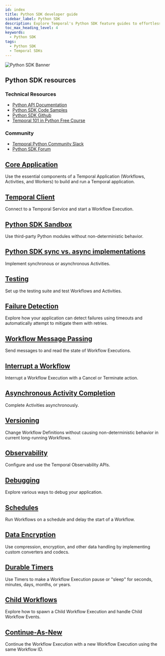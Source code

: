 ```yaml
---
id: index
title: Python SDK developer guide
sidebar_label: Python SDK
description: Explore Temporal's Python SDK feature guides to effortlessly develop, test, and manage Temporal Applications. Master Workflows, Activities, Workers, Failure Detection, and more!
toc_max_heading_level: 4
keywords:
  - Python SDK
tags:
  - Python SDK
  - Temporal SDKs
---
```



![Python SDK Banner](/img/assets/banner-python-temporal.png)

<div className="resources-card">
  <h2>Python SDK resources</h2>
  <div className="resources-content">
    <div className="resources-section">
      <h3>Technical Resources</h3>
      <ul>
        <li><a href="https://python.temporal.io">Python API Documentation</a></li>
        <li><a href="https://github.com/temporalio/samples-python">Python SDK Code Samples</a></li>
        <li><a href="https://github.com/temporalio/sdk-python">Python SDK Github</a></li>
        <li><a href="https://learn.temporal.io/courses/temporal_101/python/">Temporal 101 in Python Free Course</a></li>
      </ul>
    </div>
    <div className="resources-section">
      <h3>Community</h3>
      <ul>
        <li><a href="https://app.slack.com/client/TNWA8QCGZ">Temporal Python Community Slack</a></li>
        <li><a href="https://community.temporal.io/tag/python-sdk">Python SDK Forum</a></li>
      </ul>
    </div>
  </div>
</div>

<div className="feature-grid">
  <div className="feature-card">
    <h2><a href="/develop/python/core-application">Core Application</a></h2>
    <p>Use the essential components of a Temporal Application (Workflows, Activities, and Workers) to build and run a Temporal application.</p>
  </div>

<div className="feature-card">
    <h2><a href="/develop/python/temporal-clients">Temporal Client</a></h2>
    <p>Connect to a Temporal Service and start a Workflow Execution.</p>
  </div>

<div className="feature-card">
    <h2><a href="/develop/python/python-sdk-sandbox">Python SDK Sandbox</a></h2>
    <p>Use third-party Python modules without non-deterministic behavior.</p>
  </div>

<div className="feature-card">
    <h2><a href="/develop/python/python-sdk-sync-vs-async">Python SDK sync vs. async implementations</a></h2>
    <p>Implement synchronous or asynchronous Activities.</p>
  </div>

<div className="feature-card">
    <h2><a href="/develop/python/testing-suite">Testing</a></h2>
    <p>Set up the testing suite and test Workflows and Activities.</p>
  </div>

<div className="feature-card">
    <h2><a href="/develop/python/failure-detection">Failure Detection</a></h2>
    <p>Explore how your application can detect failures using timeouts and automatically attempt to mitigate them with retries.</p>
  </div>

<div className="feature-card">
    <h2><a href="/develop/python/message-passing">Workflow Message Passing</a></h2>
    <p>Send messages to and read the state of Workflow Executions.</p>
  </div>

<div className="feature-card">
    <h2><a href="/develop/python/cancellation">Interrupt a Workflow</a></h2>
    <p>Interrupt a Workflow Execution with a Cancel or Terminate action.</p>
  </div>

<div className="feature-card">
    <h2><a href="/develop/python/asynchronous-activity-completion">Asynchronous Activity Completion</a></h2>
    <p>Complete Activities asynchronously.</p>
  </div>

<div className="feature-card">
    <h2><a href="/develop/python/versioning">Versioning</a></h2>
    <p>Change Workflow Definitions without causing non-deterministic behavior in current long-running Workflows.</p>
  </div>

<div className="feature-card">
    <h2><a href="/develop/python/observability">Observability</a></h2>
    <p>Configure and use the Temporal Observability APIs.</p>
  </div>

<div className="feature-card">
    <h2><a href="/develop/python/debugging">Debugging</a></h2>
    <p>Explore various ways to debug your application.</p>
  </div>

<div className="feature-card">
    <h2><a href="/develop/python/schedules">Schedules</a></h2>
    <p>Run Workflows on a schedule and delay the start of a Workflow.</p>
  </div>

<div className="feature-card">
    <h2><a href="/develop/python/converters-and-encryption">Data Encryption</a></h2>
    <p>Use compression, encryption, and other data handling by implementing custom converters and codecs.</p>
  </div>

<div className="feature-card">
    <h2><a href="/develop/python/timers">Durable Timers</a></h2>
    <p>Use Timers to make a Workflow Execution pause or "sleep" for seconds, minutes, days, months, or years.</p>
  </div>

<div className="feature-card">
    <h2><a href="/develop/python/child-workflows">Child Workflows</a></h2>
    <p>Explore how to spawn a Child Workflow Execution and handle Child Workflow Events.</p>
  </div>

<div className="feature-card">
    <h2><a href="/develop/python/continue-as-new">Continue-As-New</a></h2>
    <p>Continue the Workflow Execution with a new Workflow Execution using the same Workflow ID.</p>
  </div>
</div>

<style>
{`
  .resources-card {
    background: var(--ifm-color-emphasis-100);
    border: 1px solid var(--ifm-color-emphasis-300);
    border-radius: 8px;
    padding: 1.5rem;
    margin: 2rem 0;
    box-shadow: 0 1px 2px rgba(0, 0, 0, 0.05);
  }

  .resources-card h2 {
    margin-top: 0;
    color: var(--ifm-color-emphasis-800);
  }

  .resources-content {
    display: flex;
    gap: 2rem;
  }

  .resources-section {
    flex: 1;
  }

  .resources-section h3 {
    color: var(--ifm-color-emphasis-700);
    font-size: 1.1rem;
    margin-bottom: 1rem;
  }

  .resources-section ul {
    list-style: none;
    padding: 0;
    margin: 0;
  }

  .resources-section li {
    margin-bottom: 0.5rem;
  }

  .feature-grid {
    display: grid;
    grid-template-columns: repeat(auto-fill, minmax(300px, 1fr));
    gap: 1.5rem;
    margin: 2rem 0;
  }

  .feature-card {
    background: var(--ifm-color-emphasis-0);
    border: 1px solid var(--ifm-color-emphasis-300);
    border-radius: 8px;
    padding: 1.5rem;
    transition: all 0.5s cubic-bezier(0.4, 0, 0.2, 1);
    box-shadow: 0 1px 2px rgba(0, 0, 0, 0.05);
  }

  .feature-card:hover {
    border-color: var(--ifm-color-primary);
    box-shadow: 0 3px 10px rgba(0, 0, 0, 0.08);
    transform: translateY(-2px);
  }

  [data-theme='dark'] .feature-card {
    border-color: var(--ifm-color-emphasis-200);
    box-shadow: 0 1px 2px rgba(0, 0, 0, 0.1);
  }

  [data-theme='dark'] .feature-card:hover {
    box-shadow: 0 3px 10px rgba(0, 0, 0, 0.2);
  }

  .feature-card h2 {
    font-size: 1.25rem;
    margin-top: 0;
    margin-bottom: 1rem;
    color: var(--ifm-color-emphasis-900);
  }

  .feature-card h2 a {
    color: inherit;
    text-decoration: none;
    transition: color 0.5s cubic-bezier(0.4, 0, 0.2, 1);
  }

  .feature-card h2 a:hover {
    color: var(--ifm-color-primary);
  }

  .feature-card p {
    color: var(--ifm-color-emphasis-700);
    font-size: 0.95rem;
    margin-bottom: 1rem;
    line-height: 1.5;
  }

  .feature-card ul {
    list-style: none;
    padding: 0;
    margin: 0;
  }

  .feature-card li {
    margin-bottom: 0.5rem;
  }

  .feature-card li a {
    color: var(--ifm-color-emphasis-800);
    text-decoration: none;
    font-size: 0.9rem;
    display: inline-block;
    position: relative;
    transition: color 0.5s cubic-bezier(0.4, 0, 0.2, 1);
  }

  .feature-card li a:hover {
    color: var(--ifm-color-primary);
  }

  .feature-card li a::after {
    content: '';
    position: absolute;
    width: 100%;
    height: 1px;
    bottom: -1px;
    left: 0;
    background-color: var(--ifm-color-primary);
    transform: scaleX(0);
    transform-origin: bottom right;
    transition: transform 0.6s cubic-bezier(0.4, 0, 0.2, 1);
  }

  .feature-card li a:hover::after {
    transform: scaleX(1);
    transform-origin: bottom left;
  }

  @media (max-width: 768px) {
    .resources-content {
      flex-direction: column;
      gap: 1rem;
    }

    .feature-grid {
      grid-template-columns: 1fr;
    }
  }

  [data-theme='dark'] .resources-card {
    border-color: var(--ifm-color-emphasis-200);
    box-shadow: 0 1px 2px rgba(0, 0, 0, 0.1);
  }
`}
</style>
